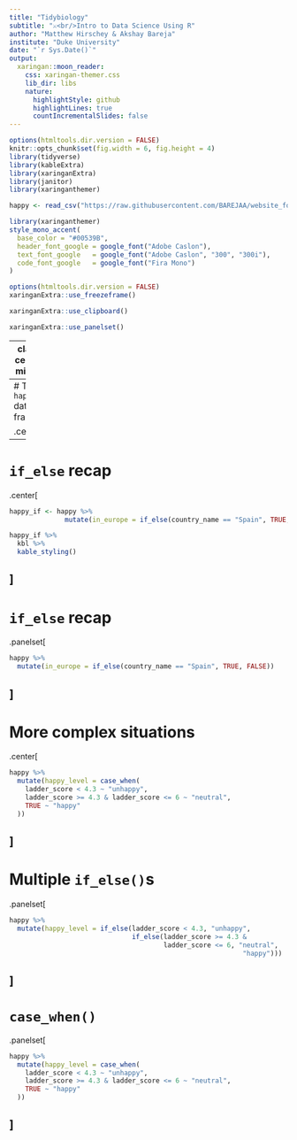 ```yaml
---
title: "Tidybiology"
subtitle: "⚔<br/>Intro to Data Science Using R"
author: "Matthew Hirschey & Akshay Bareja"
institute: "Duke University"
date: "`r Sys.Date()`"
output:
  xaringan::moon_reader:
    css: xaringan-themer.css
    lib_dir: libs
    nature:
      highlightStyle: github
      highlightLines: true
      countIncrementalSlides: false
---
```



```r
options(htmltools.dir.version = FALSE)
knitr::opts_chunk$set(fig.width = 6, fig.height = 4) 
library(tidyverse)
library(kableExtra)
library(xaringanExtra)
library(janitor)
library(xaringanthemer)

happy <- read_csv("https://raw.githubusercontent.com/BAREJAA/website_for_john/master/datasets/happy_small.csv")
```

```r
library(xaringanthemer)
style_mono_accent(
  base_color = "#00539B",
  header_font_google = google_font("Adobe Caslon"),
  text_font_google   = google_font("Adobe Caslon", "300", "300i"),
  code_font_google   = google_font("Fira Mono")
)
```

```r
options(htmltools.dir.version = FALSE)
xaringanExtra::use_freezeframe()
```

```r
xaringanExtra::use_clipboard()
```

```r
xaringanExtra::use_panelset()
```

---
class: center, middle

# Multiple if/else statements

---
# The `happy` data frame

.center[
```r
happy %>% 
  kbl %>% 
  kable_styling()
```
]
---
# `if_else` recap

.center[
```r
happy_if <- happy %>% 
              mutate(in_europe = if_else(country_name == "Spain", TRUE, FALSE))

happy_if %>% 
  kbl %>% 
  kable_styling()
```
]
---
# `if_else` recap

.panelset[
```r
happy %>% 
  mutate(in_europe = if_else(country_name == "Spain", TRUE, FALSE))
```
]
---
# More complex situations

.center[
```r
happy %>% 
  mutate(happy_level = case_when(
    ladder_score < 4.3 ~ "unhappy",
    ladder_score >= 4.3 & ladder_score <= 6 ~ "neutral",
    TRUE ~ "happy"
  ))
```
]
---
# Multiple `if_else()`s

.panelset[
```r
happy %>% 
  mutate(happy_level = if_else(ladder_score < 4.3, "unhappy",
                               if_else(ladder_score >= 4.3 & 
                                       ladder_score <= 6, "neutral", 
                                                           "happy")))
```
]
---
# `case_when()`  

.panelset[
```r
happy %>% 
  mutate(happy_level = case_when(
    ladder_score < 4.3 ~ "unhappy",
    ladder_score >= 4.3 & ladder_score <= 6 ~ "neutral",
    TRUE ~ "happy"
  ))
```
]
---